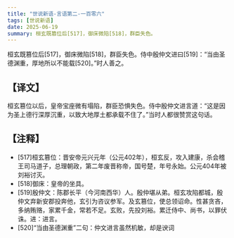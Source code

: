```yaml
---
title: "世说新语-言语第二-一百零六"
tags: [世说新语]
date: 2025-06-19
summary: 桓玄既篡位后[517]，御床微陷[518]，群臣失色。
---
```


桓玄既篡位后[517]，御床微陷[518]，群臣失色。侍中殷仲文进曰[519]：“当由圣德渊重，厚地所以不能载[520]。”时人善之。

## 【译文】

桓玄篡位以后，皇帝宝座微有塌陷，群臣恐惧失色。侍中殷仲文进言道：“这是因为圣上德行深厚沉重，以致大地厚土都承载不住了。”当时人都很赞赏这句话。

## 【注释】

- [517]桓玄篡位：晋安帝元兴元年（公元402年），桓玄反，攻入建康，杀会稽王司马道子，总理朝政，第二年废晋称帝，国号楚，年号永始。公元404年被刘裕讨灭。
- [518]御床：皇帝的坐具。
- [519]殷仲文：陈郡长平（今河南西华）人。殷仲堪从弟。桓玄攻陷都城，殷仲文弃新安郡投奔他，玄引为咨议参军。及玄篡位，使总领诏命。性甚贪吝，多纳贿赂，家累千金，常若不足。玄败，先投刘裕。累迁侍中、尚书，以罪伏诛。进：进言。
- [520]“当由圣德渊重”二句：仲文进言虽然机敏，却是谀词
